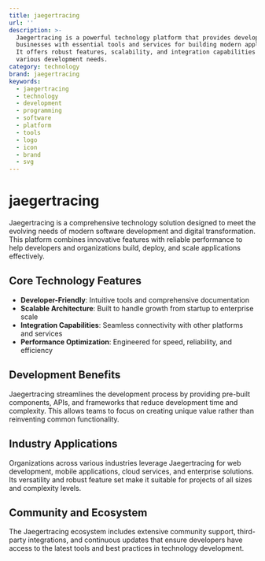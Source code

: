 ```yaml
---
title: jaegertracing
url: ''
description: >-
  Jaegertracing is a powerful technology platform that provides developers and
  businesses with essential tools and services for building modern applications.
  It offers robust features, scalability, and integration capabilities for
  various development needs.
category: technology
brand: jaegertracing
keywords:
  - jaegertracing
  - technology
  - development
  - programming
  - software
  - platform
  - tools
  - logo
  - icon
  - brand
  - svg
---
```


# jaegertracing

Jaegertracing is a comprehensive technology solution designed to meet the evolving needs of modern software development and digital transformation. This platform combines innovative features with reliable performance to help developers and organizations build, deploy, and scale applications effectively.

## Core Technology Features

- **Developer-Friendly**: Intuitive tools and comprehensive documentation
- **Scalable Architecture**: Built to handle growth from startup to enterprise scale
- **Integration Capabilities**: Seamless connectivity with other platforms and services
- **Performance Optimization**: Engineered for speed, reliability, and efficiency

## Development Benefits

Jaegertracing streamlines the development process by providing pre-built components, APIs, and frameworks that reduce development time and complexity. This allows teams to focus on creating unique value rather than reinventing common functionality.

## Industry Applications

Organizations across various industries leverage Jaegertracing for web development, mobile applications, cloud services, and enterprise solutions. Its versatility and robust feature set make it suitable for projects of all sizes and complexity levels.

## Community and Ecosystem

The Jaegertracing ecosystem includes extensive community support, third-party integrations, and continuous updates that ensure developers have access to the latest tools and best practices in technology development.
